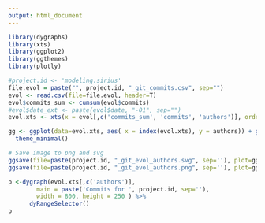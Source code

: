 ```yaml
---
output: html_document
---
```


```r
library(dygraphs)
library(xts)
library(ggplot2)
library(ggthemes)
library(plotly)

#project.id <- 'modeling.sirius'
file.evol = paste("", project.id, "_git_commits.csv", sep="")
evol <- read.csv(file=file.evol, header=T)
evol$commits_sum <- cumsum(evol$commits)
#evol$date_ext <- paste(evol$date, "-01", sep="")
evol.xts <- xts(x = evol[,c('commits_sum', 'commits', 'authors')], order.by=as.POSIXct(as.character(evol[,c('date')]), format="%Y-%m-%d"))

gg <- ggplot(data=evol.xts, aes( x = index(evol.xts), y = authors)) + geom_line()+
  theme_minimal()

# Save image to png and svg
ggsave(file=paste(project.id, "_git_evol_authors.svg", sep=''), plot=gg, width=10, height=8)
ggsave(file=paste(project.id, "_git_evol_authors.png", sep=''), plot=gg, width=10, height=8)

p <-dygraph(evol.xts[,c('authors')],
        main = paste('Commits for ', project.id, sep=''),
        width = 800, height = 250 ) %>%
      dyRangeSelector()
p
```


